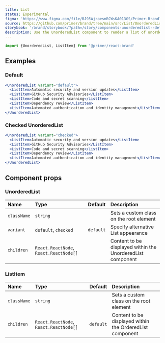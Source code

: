 ```yaml
---
title: List
status: Experimental
figma: 'https://www.figma.com/file/BJ95AjraesmRCWsKA013GS/Primer-Brand?node-id=354%3A9513'
source: https://github.com/primer/brand/tree/main/src/List/UnorderedList.tsx
storybook: '/brand/storybook/?path=/story/components-unorderedlist--default'
description: Use the UnorderedList component to render a list of unordered items.
---
```


```js
import {UnorderedList, ListItem} from '@primer/react-brand'
```

## Examples

### Default

```jsx live
<UnorderedList variant="default">
  <ListItem>Automatic security and version updates</ListItem>
  <ListItem>GitHub Security Advisories</ListItem>
  <ListItem>Code and secret scanning</ListItem>
  <ListItem>Dependency review</ListItem>
  <ListItem>Automated authentication and identity management</ListItem>
</UnorderedList>
```

### Checked UnorderedList

```jsx live
<UnorderedList variant="checked">
  <ListItem>Automatic security and version updates</ListItem>
  <ListItem>GitHub Security Advisories</ListItem>
  <ListItem>Code and secret scanning</ListItem>
  <ListItem>Dependency review</ListItem>
  <ListItem>Automated authentication and identity management</ListItem>
</UnorderedList>
```

## Component props

### UnorderedList

| Name        | Type                                   |  Default  | Description                                                |
| :---------- | :------------------------------------- | :-------: | :--------------------------------------------------------- |
| `className` | `string`                               |           | Sets a custom class on the root element                    |
| `variant`   | `default`, `checked`                   | `default` | Specify alternative List appearance                        |
| `children`  | `React.ReactNode`, `React.ReactNode[]` |           | Content to be displayed within the UnorderedList component |

### ListItem

| Name        | Type                                   |  Default  | Description                                              |
| :---------- | :------------------------------------- | :-------: | :------------------------------------------------------- |
| `className` | `string`                               |           | Sets a custom class on the root element                  |
| `children`  | `React.ReactNode`, `React.ReactNode[]` | `default` | Content to be displayed within the OrderedList component |
